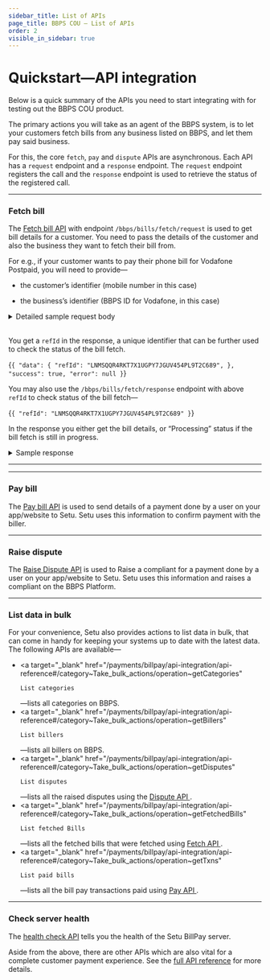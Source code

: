 ```yaml
---
sidebar_title: List of APIs
page_title: BBPS COU — List of APIs
order: 2
visible_in_sidebar: true
---
```


# Quickstart—API integration

Below is a quick summary of the APIs you need to start integrating with for testing out the BBPS COU product.

The primary actions you will take as an agent of the BBPS system, is to let your customers fetch bills from any business listed on BBPS, and let them pay said business.

For this, the core `fetch`, `pay` and `dispute` APIs are asynchronous. Each API has a `request` endpoint and a `response` endpoint. The `request` endpoint registers the call and the `response` endpoint is used to retrieve the status of the registered call.

<hr class="primary" />

### Fetch bill

The <a href="/payments/billpay/api-integration/api-reference#/category~Fetch_bill/operation~FetchRequest">Fetch bill API</a> with endpoint `/bbps/bills/fetch/request` is used to get bill details for a customer. You need to pass the details of the customer and also the business they want to fetch their bill from.

For e.g., if your customer wants to pay their phone bill for Vodafone Postpaid, you will need to provide—

<ul>
    <li>
        <p>the customer’s identifier (mobile number in this case)</p>
    </li>
    <li>
        <p>the business’s identifier (BBPS ID for Vodafone, in this case)</p>
    </li>
</ul>

<Card padding="nano" shape="rounded">
    <details>
        <summary>
            <Text as="h6" marginBottom="none" marginTop="none">
                Detailed sample request body
            </Text>
        </summary>
        <CodeBlockWithCopy language="json">{`
		{
		"customer": {
			"mobile": "9505987798",
			"billParameters": [
				{
					"name": "Parameter 1",
					"value": "Value 1"
				},
				{
					"name": "Parameter 2",
					"value": "Value 2"
				},
				{
					"name": "Parameter 3",
					"value": "Value 3"
				}
			]
		},
		"agent": {
			"app": "SmartPay",
			"channel": "INT",
			"geocode": "19.0139,72.8254",
			"id": "AX01AI06512391457204",
			"ifsc": "ICIC0000152",
			"imei": "123456789012345",
			"ip": "124.170.23.24",
			"mac": "48-4D-7E-CB-DB-6F",
			"mobile": "9481773011",
			"os": "iOS",
			"postalCode": "600001",
			"terminalId": "6000011234"
		},
		"biller": {
			"id": "VODA00000MUM03"
		}
		}
		`}</CodeBlockWithCopy>
    </details>
</Card>

<br />

You get a `refId` in the response, a unique identifier that can be further used to check the status of the bill fetch.

<CodeBlockWithCopy language="json">{`
{
    "data": {
        "refId": "LNMSQQR4RKT7X1UGPY7JGUV454PL9T2C689",
    },
    "success": true,
    "error": null
}
`}</CodeBlockWithCopy>

You may also use the `/bbps/bills/fetch/response` endpoint with above `refId` to check status of the bill fetch—

<CodeBlockWithCopy language="json">{`
{
    "refId": "LNMSQQR4RKT7X1UGPY7JGUV454PL9T2C689"
}
`}</CodeBlockWithCopy>

In the response you either get the bill details, or “Processing” status if the bill fetch is still in progress.

<Card padding="nano" shape="rounded">
    <details>
        <summary>
            <Text as="h6" marginBottom="none" marginTop="none">
                Sample response
            </Text>
        </summary>
        <CodeBlockWithCopy language="json">{`
		{
			"data": {
				"additionalInfo": [
					{
						"name": "Distributor Contact",
						"value": "Cockatoojelly"
					},
					{
						"name": "Distributor Name",
						"value": "Frightstripe"
					},
					{
						"name": "Consumer Number",
						"value": "105"
					},
					{
						"name": "Consumer Address",
						"value": "Samuraipsychadelic"
					}
				],
				"bill": { // optional - selective present for SINGLE billers
					"amount": 300000,
					"billDate": "2021-09-13",
					"billNumber": "8394852342371080869",
					"billPeriod": "Monthly",
					"customerName": "William Miller",
					"dueDate": "2021-09-26",
					"paymentOptions": [
						{
							"name": "3 month EMI",
							"amount": 900000,
							"minAmount": 300000,
							"maxAmount": 1500000,
							"amountMultiple": 10000
						},
						{
							"name": "6 month EMI",
							"amount": 1800000,
							"minAmount": 600000,
							"maxAmount": 3000000,
							"amountMultiple": 10000
						}
					]
				},
				"billerResponseType": "SINGLE",
				"billerSelectionType": null,
				"billerRefId": "4047076513",
				"exactness": "Exact",
				"paymentLimits": [
					{
						"maxLimit": 20000000,
						"minLimit": 100,
						"paymentMode": "Internet Banking",
						"supportsPendingStatus": false
					},
					{
						"maxLimit": 20000000,
						"minLimit": 100,
						"paymentMode": "Debit Card",
						"supportsPendingStatus": false
					},
					{
						"maxLimit": 20000000,
						"minLimit": 100,
						"paymentMode": "Credit Card",
						"supportsPendingStatus": false
					},
					{
						"maxLimit": 20000000,
						"minLimit": 100,
						"paymentMode": "Prepaid Card",
						"supportsPendingStatus": false
					},
					{
						"maxLimit": 20000000,
						"minLimit": 100,
						"paymentMode": "IMPS",
						"supportsPendingStatus": false
					},
					{
						"maxLimit": 4999900,
						"minLimit": 100,
						"paymentMode": "Cash",
						"supportsPendingStatus": false
					},
					{
						"maxLimit": 20000000,
						"minLimit": 100,
						"paymentMode": "UPI",
						"supportsPendingStatus": false
					},
					{
						"maxLimit": 20000000,
						"minLimit": 100,
						"paymentMode": "Wallet",
						"supportsPendingStatus": false
					},
					{
						"maxLimit": 20000000,
						"minLimit": 100,
						"paymentMode": "NEFT",
						"supportsPendingStatus": false
					},
					{
						"maxLimit": 20000000,
						"minLimit": 100,
						"paymentMode": "AEPS",
						"supportsPendingStatus": false
					},
					{
						"maxLimit": 20000000,
						"minLimit": 100,
						"paymentMode": "Account Transfer",
						"supportsPendingStatus": false
					}
				],
				"refId": "C51JQ9ED608P36RN28GGM9L63RN12591837",
				"status": "Success"
			},
			"success": true,
			"traceId": "C51JQCUD608P36RN28H0"
		}
		`}</CodeBlockWithCopy>
    </details>
</Card>

<hr class="tertiary" />


<hr class="primary" />

### Pay bill

The <a href="/payments/billpay/api-integration/api-reference#/category~Pay_bill/operation~PaymentRequest" target="_blank">Pay bill API</a> is used to send details of a payment done by a user on your app/website to Setu. Setu uses this information to confirm payment with the biller.

<hr class="primary" />

### Raise dispute

The <a href="/payments/billpay/api-integration/api-reference#/category~Manage_Dispute/operation~DisputeRequest" target="_blank">Raise Dispute API</a> is used to Raise a compliant for a payment done by a user on your app/website to Setu. Setu uses this information and raises a compliant on the BBPS Platform.

<hr class="primary" />

### List data in bulk

For your convenience, Setu also provides actions to list data in bulk, that can come in handy for keeping your systems up to date with the latest data. The following APIs are available—

-   <a
        target="_blank"
        href="/payments/billpay/api-integration/api-reference#/category~Take_bulk_actions/operation~getCategories"
    >
        List categories
    </a>
    —lists all categories on BBPS.
-   <a
        target="_blank"
        href="/payments/billpay/api-integration/api-reference#/category~Take_bulk_actions/operation~getBillers"
    >
        List billers
    </a>
    —lists all billers on BBPS.
-   <a
        target="_blank"
        href="/payments/billpay/api-integration/api-reference#/category~Take_bulk_actions/operation~getDisputes"
    >
        List disputes
    </a>
    —lists all the raised disputes using the <a
        target="_blank"
        href="/payments/billpay/api-integration/api-reference#/category~Manage_Dispute/operation~DisputeRequest"
    >
        Dispute API
    </a>.
-   <a
        target="_blank"
        href="/payments/billpay/api-integration/api-reference#/category~Take_bulk_actions/operation~getFetchedBills"
    >
        List fetched Bills
    </a>
    —lists all the fetched bills that were fetched using <a
        target="_blank"
        href="/payments/billpay/api-integration/api-reference#/category~Fetch_bill/operation~FetchRequest"
    >
        Fetch API
    </a>.
-   <a
        target="_blank"
        href="/payments/billpay/api-integration/api-reference#/category~Take_bulk_actions/operation~getTxns"
    >
        List paid bills
    </a>
    —lists all the bill pay transactions paid using <a
        target="_blank"
        href="/payments/billpay/api-integration/api-reference#/category~Pay_bill/operation~PaymentRequest"
    >
        Pay API
    </a>.

<hr class="primary" />

### Check server health

The <a href="/payments/billpay/api-integration/api-reference#/category~Health/operation~getHealth">health check API</a> tells you the health of the Setu BillPay server.

Aside from the above, there are other APIs which are also vital for a complete customer payment experience. See the <a href="/payments/billpay/api-integration/api-reference" target="_blank">full API reference</a> for more details.
